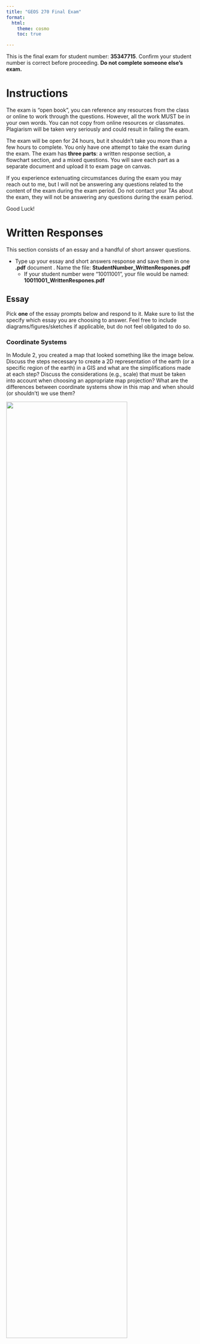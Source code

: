 ```yaml
---
title: "GEOS 270 Final Exam"
format:
  html:
    theme: cosmo
    toc: true

---
```



This is the final exam for student number: **35347715**.  Confirm your student number is correct before proceeding.  **Do not complete someone else's exam.** 


# Instructions

The exam is "open book", you can reference any resources from the class or online to work through the questions. However, all the work MUST be in your own words. You can not copy from online resources or classmates. Plagiarism will be taken very seriously and could result in failing the exam.

The exam will be open for 24 hours, but it shouldn't take you more than a few hours to complete.  You only have one attempt to take the exam during the exam.  The exam has **three parts**: a written response section, a flowchart section, and a mixed questions.  You will save each part as a separate document and upload it to exam page on canvas.

If you experience extenuating circumstances during the exam you may reach out to me, but I will not be answering any questions related to the content of the exam during the exam period. Do not contact your TAs about the exam, they will not be answering any questions during the exam period.

Good Luck!


# Written Responses

This section consists of an essay and a handful of short answer questions.

* Type up your essay and short answers response and save them in one **.pdf** document .  Name the file: **StudentNumber_WrittenRespones.pdf**
    * If your student number were "10011001", your file would be named: **10011001_WrittenRespones.pdf**


## Essay

Pick **one** of the essay prompts below and respond to it.  Make sure to list the specify which essay you are choosing to answer.  Feel free to include diagrams/figures/sketches if applicable, but do not feel obligated to do so.



### Coordinate Systems

In Module 2, you created a map that looked something like the image below. Discuss the steps necessary to create a 2D representation of the earth (or a specific region of the earth) in a GIS and what are the simplifications made at each step?  Discuss the considerations (e.g., scale) that must be taken into account when choosing an appropriate map projection?  What are the differences between coordinate systems show in this map and when should (or shouldn't) we use them?

![](images/Coordinate_System_Comparison.png){width=80%}








### Data Models

In Module 4, you assessed the relationship between housing cost and vegetation cover and created a map that looked something like the image below.  Discuss the key differences between raster and vector data; what type(s) of phenomena they are best suited to represent, and what does the term 'resolution' describe in the context of these data models, and how is resolution related to, and different from, the concept of scale?  How did you make use of both raster and vector data to investigate the relationship between housing cost and vegetation cover in Vancouver?

![](images/Van_NDVI_Map.png){width=80%}








## Short Answer

You can answer these questions briefly in sentence or bullet point format.




### Normalization


What is the purpose of data normalization and how do you do it? List two examples from lab where we normalized data and why we needed to do it?







### Spatial Patterns

In lecture I contrasted agricultural systems (e.g., a corn field) with natural systems (e.g., a tundra ecosystem) when describing how we measure similarity or dissimilarity across space.  What were the terms used to describe similarity or dissimilarity across space?  Which one would best describe a corn field and which would better describe a tundra ecosystem and why?






### Autocorrelation

What is spatial auto-correlation and what are two analysis tools we covered that use spatial auto-correlation create a continuous field from discrete point observations?






### Select by Attribute

The table below contains a list records for different trees in an area.  The select by attribute tool can be used to query records in a table. For example, if I needed to find all the maple trees , I could select:\n\n<p><strong>Where:</strong> Species = Maple</p>




How would you use the select by attribute tool in ArcGIS Pro to select all the dogwood and pine trees over 5 m tall from the table above? Write out the query as it would be structured in the select by attribute tool, you can see the text above for a hint on how to format your answer. How many records would your query return?


|   A   | B | C |
|-------|--:|--:|
|Dogwood|  5| 50|
|Dogwood|  6| 75|
|Pine   | 20| 35|
|Pine   | 25| 45|
|Oak    | 10| 30|
|Maple  | 35| 60|







### File Size vs. Resolution
    
You have two raster images that cover the exact same area (same extent).  Raster image 'A' is a DEM (one band) and a cell size of 100 m.  Raster image 'B' is an RGB color image (three bands) and a cell size of 25 m.  If raster A has a file size of 10 mb (megabytes), what is the approximate file size of layer B in mb?",







# Flowchart 

Create a flow chart to represent the analysis steps you would need to conduct to answer the following question. Either draw your flowchart by hand, use this [online tool](https://app.diagrams.net/), or use another software package (eg. power point, etc.) and upload it here. Use appropriate symbology to differentiate between layers (inputs/ intermediate layers /outputs) and processes and use arrows to connect them. You can include a written response as well to further explain steps/choices in your model if you wish.

* Save the file as either a .pdf, png, or jpg and name it as follows: **StudentNumber_Flowchart.pdf**
  * If your student number were "10011001", your file would be named: **10011001_FlowChart.pdf**, **10011001_FlowChart.png**, or **10011001_FlowChart.jpg**, depending on the file type you chose.
* Make sure to upload the flowchart as a separate file.  Do not include it in your written answers or it **will not be marked**.



### Locations for a Cherry Orchard

You have been hired as a GIS consultant to identify the best locations in BC to start a new organic cherry orchard. The ideal location must meet the following criteria:

* Be on land already used for agriculture.
* Precipitation must be greater than 500 mm/year but less than 1500 mm/year.
* Mean winter temperature must be less than 4 degrees but greater than -10 degrees.
* Greater than 250 m away from First or Second order streams.
* Within 50 km of a farmers market.

You have the following data to work with. Create a flowchart to show how you would go about identifying potential orchard locations.



|       A       |  B   |  C  |         D          |                              E                               |
|---------------|------|-----|--------------------|--------------------------------------------------------------|
|Precipitation  |Raster|.tiff|BC Albers Equal Area|Mean Annual Precipitation                                     |
|Temperature    |Raster|.tiff|BC Albers Equal Area|Mean Winter Temperature                                       |
|LandUse        |Raster|.tiff|BC Albers Equal Area| Land Use Category,(Agriculture,Forest,Urban,Water,Grassland) |
|Farmers Markets|Point |.csv |WGS 1984            |Name                                                          |
|Streams        |Line  |.shp |BC Albers Equal Area| Order(First,Second,Third,etc)                                |







# Mixed Questions

For these questions, download the answer sheet for your exam, which can be found [here](https://github.com/GEOS270/FinalExam/raw/main/sheets/0_AnswerSheet.zip).  

* It is **very important** make sure the file is named and formatted properly **before** you upload it.  
    * It should be formatted as follows: **StudentNumber_AnswerSheet.csv** .  
    * If your student number were "10011001", your file would be named: **10011001_AnswerSheet.csv**
  
* **Do not** upload the answer sheet as a .numbers, .xls, or any other type of file.   Only upload a .csv file for your answer sheet.
    * Canvas will convert .numbers, .xls, etc to a .pdf and which cannot be graded automatically.  
    * Answer sheets that cannot be graded automatically will incur a significant penalty.

* The answer sheet file is already named and formatted properly for you, but if you accidentally save in a different format need help exporting a .csv file, you can refer to the following instructions:
    * For the [Numbers](https://support.apple.com/en-ca/guide/numbers/tan3b922d4ad/mac) application on a Mac 
    * For [Excel](https://support.microsoft.com/en-au/office/save-a-workbook-to-text-format-txt-or-csv-3e9a9d6c-70da-4255-aa28-fcacf1f081e6) on Windows.





## Matching

Match the numbered items to the values from the answer bank.  Some answers may be used more than once.  Only type the letter corresponding to you choice on your answer sheet.  **Do not** type out the full word, only type the letter corresponding to the answer.  Answers are not case sensitive.

**1**	
Match the following data to their corresponding measurement scale:

Answer Bank: **a** Ordinal	**b** Interval	**c** Nominal	**d** Ratio	

 * **1.0**	
Dog Size (Small/Medium/Large)


 * **1.1**	
Temperature (Celsius)


 * **1.2**	
Tree Species


 * **1.3**	
Temperature (Fahrenheit)


 * **1.4**	
IQ Score


 * **1.5**	
Tree Species


 * **1.6**	
Monthly Income


 * **1.7**	
Monthly Income




## Fill in the Blanks

Enter the words or phrases that best complete the statement.  Blanks are labelled with with an numeric code in brackets (e.g., [11.1]) which has a corresponding slot in your answer sheet.  Spelling does not need to be exact, but **make sure** to type out acronyms/abbreviations. For example, if the answer is *Geographic Information Science* but you entered **GIS**, your answer will be marked as incorrect.

**2**	
Resolution is a branch of your [  <sub>2.0</sub>  ], scale is a property of your [  <sub>2.1</sub>  ].

**3**	
The [  <sub>3.0</sub>  ] arises when we aggregate individual data values into larger [  <sub>3.1</sub>  ] with arbitrary boundaries.

**4**	
[  <sub>4.0</sub>  ] is the process of assigning spatial [  <sub>4.1</sub>  ] to images like scanned historical maps.

**5**	
Random sampling is a/an [  <sub>5.0</sub>  ] method for collecting spatial information.  Stratified random sampling and cluster sampling are [  <sub>5.1</sub>  ] methods for collecting spatial information that are designed to help address some of the downsides of random sampling.

**6**	
NDVI is an index derived from satellite [  <sub>6.0</sub>  ] that can be used to gauge the health/density of [  <sub>6.1</sub>  ].

**7**	
Spatial [  <sub>7.0</sub>  ] is the process of estimating the values between point observations to create a continuous surface. A common method known as [  <sub>7.1</sub>  ] uses a function to estimate cell values based on their proximity to a set of known point observations.

**8**	
An attribute [  <sub>8.0</sub>  ] contains non-spatial data, that is linked to spatial data using an [  <sub>8.1</sub>  ].



## Multiple Choice

Type the letter corresponding to you choice on your answer sheet.  **Do not** type out the full word, only type the letter corresponding to the answer.  Answers are not case sensitive.

**9.0**	
This issue arises when we assume we can take data presented in aggregate and aggregate it again at a higher level.

* **a** Aggregation Error
* **b** Ecological Fallacy
* **c** Modifiable Aerial Unit Problem
* **d** Atomistic Fallacy
* **e** Extrapolation Error


**10.0**	
These chart/plots are best suited for showing the distribution of a continuous variable:

* **a** Line Charts
* **b** Scatter Plots
* **c** Box Plots
* **d** Histograms
* **e** Bar Charts


**11.0**	
These chart/plots are best suited for showing the frequency distribution of a discrete variable

* **a** Line Charts
* **b** Scatter Plots
* **c** Histograms
* **d** Bar Charts
* **e** Box Plots


**12.0**	
This type of analysis lets us look at the relationship one variable has with another.

* **a** Line Plotting
* **b** R2 Scoring
* **c** Linear Regression
* **d** Natural Breaks Classification
* **e** Random Forest


**13.0**	
These chart/plots are best suited for showing the relationship between two variables:

* **a** Box Plots
* **b** Histograms
* **c** Bar Charts
* **d** Line Charts
* **e** Scatter Plots


**14.0**	
This metric gives us a sense of the dispersion in a data set, but it is not influenced by outliers.

* **a** Standard Deviation
* **b** Dispersion Index
* **c** Mean
* **d** Inter-Quartile Range
* **e** Range


**15.0**	
Map Rock is a 12,000-year stone engraving that that shows a map of which river?

* **a** Nile River
* **b** Fraser River
* **c** Dyje River
* **d** Murray Darling River
* **e** Snake River




## True False

Type the letter corresponding to you choice on your answer sheet.  **Do not** type out the full word, only type the letter corresponding to the answer.  Answers are not case sensitive.

**16.0**	
Box plots are well suited for looking at the spread of values within different classes.

* **a** True
* **b** False


**17.0**	
Everything is related to everything else, but farther things are more closely related than nearer things.

* **a** True
* **b** False


**18.0**	
K-means is a type of unsupervised classification method.

* **a** False
* **b** True


**19.0**	
The first computer based geographic information system was invented in the United States.

* **a** True
* **b** False


**20.0**	
Neural Networks are a type of unsupervised classification method.

* **a** True
* **b** False



